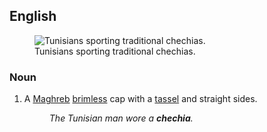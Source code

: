 {{also|chéchia}}
==English==
[[Image:Chechia testouriya.jpg|thumb|Tunisians sporting traditional chechias.]]

===Noun===
{{en-noun}}

# A [[Maghreb]] [[brimless]] cap with a [[tassel]] and straight sides.
#: ''The Tunisian man wore a '''chechia'''.''